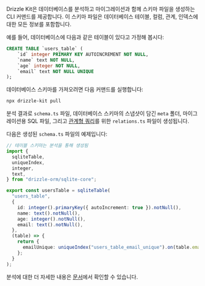 Drizzle Kit은 데이터베이스를 분석하고 마이그레이션과 함께 스키마 파일을 생성하는 CLI 커맨드를 제공합니다. 이 스키마 파일은 데이터베이스 테이블, 컬럼, 관계, 인덱스에 대한 모든 정보를 포함합니다.

예를 들어, 데이터베이스에 다음과 같은 테이블이 있다고 가정해 봅시다:

```sql
CREATE TABLE `users_table` (
	`id` integer PRIMARY KEY AUTOINCREMENT NOT NULL,
	`name` text NOT NULL,
	`age` integer NOT NULL,
	`email` text NOT NULL UNIQUE
);
```

데이터베이스 스키마를 가져오려면 다음 커맨드를 실행합니다:

```bash
npx drizzle-kit pull
```

분석 결과로 `schema.ts` 파일, 데이터베이스 스키마의 스냅샷이 담긴 `meta` 폴더, 마이그레이션용 SQL 파일, 그리고 [관계형 쿼리](/docs/rqb)를 위한 `relations.ts` 파일이 생성됩니다.

다음은 생성된 `schema.ts` 파일의 예제입니다:

```typescript filename="drizzle/schema.ts"
// 테이블 스키마는 분석을 통해 생성됨
import {
  sqliteTable,
  uniqueIndex,
  integer,
  text,
} from "drizzle-orm/sqlite-core";

export const usersTable = sqliteTable(
  "users_table",
  {
    id: integer().primaryKey({ autoIncrement: true }).notNull(),
    name: text().notNull(),
    age: integer().notNull(),
    email: text().notNull(),
  },
  (table) => {
    return {
      emailUnique: uniqueIndex("users_table_email_unique").on(table.email),
    };
  }
);
```

분석에 대한 더 자세한 내용은 [문서](/docs/drizzle-kit-pull)에서 확인할 수 있습니다.


